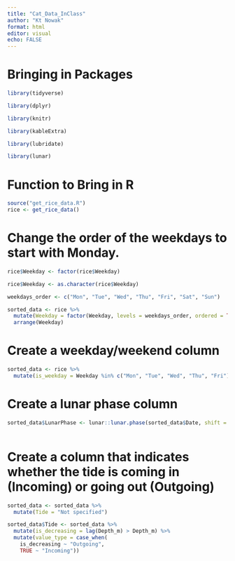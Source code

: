 ```yaml
---
title: "Cat_Data_InClass"
author: "Kt Nowak"
format: html
editor: visual
echo: FALSE
---
```


# Bringing in Packages

```r
library(tidyverse)

library(dplyr)

library(knitr)

library(kableExtra)

library(lubridate)

library(lunar)
```

# Function to Bring in R

```r
source("get_rice_data.R")
rice <- get_rice_data()

```

# Change the order of the weekdays to start with Monday.

```r

rice$Weekday <- factor(rice$Weekday)

rice$Weekday <- as.character(rice$Weekday)

weekdays_order <- c("Mon", "Tue", "Wed", "Thu", "Fri", "Sat", "Sun")

sorted_data <- rice %>%
  mutate(Weekday = factor(Weekday, levels = weekdays_order, ordered = TRUE)) %>%
  arrange(Weekday)


```

# Create a weekday/weekend column 

```r

sorted_data <- rice %>%
  mutate(is_weekday = Weekday %in% c("Mon", "Tue", "Wed", "Thu", "Fri")) 


```

# Create a lunar phase column 

```r

sorted_data$LunarPhase <- lunar::lunar.phase(sorted_data$Date, shift = 0, name = TRUE)



```
# Create a column that indicates whether the tide is coming in (Incoming) or going out (Outgoing) 

```r

sorted_data <- sorted_data %>%
  mutate(Tide = "Not specified") 

sorted_data$Tide <- sorted_data %>%
  mutate(is_decreasing = lag(Depth_m) > Depth_m) %>%
  mutate(value_type = case_when(
    is_decreasing ~ "Outgoing",
    TRUE ~ "Incoming"))





```
